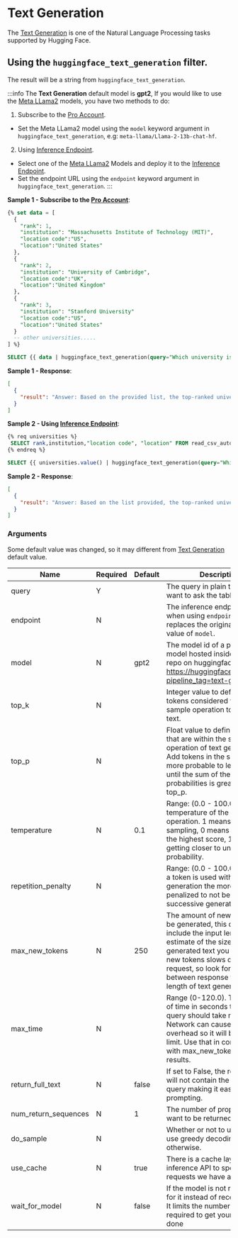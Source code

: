 # Text Generation

The [Text Generation](https://huggingface.co/docs/api-inference/detailed_parameters#text-generation-task) is one of the Natural Language Processing tasks supported by Hugging Face.

## Using the `huggingface_text_generation` filter. 

The result will be a string from `huggingface_text_generation`.

:::info
 The **Text Generation** default model is **gpt2**, If you would like to use the [Meta LLama2](https://huggingface.co/meta-llama) models, you have two methods to do:

 1. Subscribe to the [Pro Account](https://huggingface.co/pricing#pro). 
  - Set the Meta LLama2 model using the `model` keyword argument in `huggingface_text_generation`, e.g: `meta-llama/Llama-2-13b-chat-hf`.

 2. Using [Inference Endpoint](https://huggingface.co/inference-endpoints). 
  - Select one of the [Meta LLama2](https://huggingface.co/meta-llama) Models and deploy it to the [Inference Endpoint](https://huggingface.co/inference-endpoints). 
  - Set the endpoint URL using the `endpoint` keyword argument in `huggingface_text_generation`.
:::

**Sample 1 - Subscribe to the [Pro Account](https://huggingface.co/pricing#pro)**:

```sql
{% set data = [
  {
    "rank": 1,
    "institution": "Massachusetts Institute of Technology (MIT)",
    "location code":"US",
    "location":"United States"
  },
  {
    "rank": 2,
    "institution": "University of Cambridge",
    "location code":"UK",
    "location":"United Kingdom"
  },
  {
    "rank": 3,
    "institution": "Stanford University"
    "location code":"US",
    "location":"United States"
  }
  -- other universities.....
] %}

SELECT {{ data | huggingface_text_generation(query="Which university is the top-ranked university?", model="meta-llama/Llama-2-13b-chat-hf") }} as result
```

**Sample 1 - Response**:

```json
[
  {
    "result": "Answer: Based on the provided list, the top-ranked university is Massachusetts Institute of Technology (MIT) with a rank of 1."
  }
]
```

**Sample 2 - Using [Inference Endpoint](https://huggingface.co/inference-endpoints)**:


```sql
{% req universities %}
 SELECT rank,institution,"location code", "location" FROM read_csv_auto('2023-QS-World-University-Rankings.csv') 
{% endreq %}

SELECT {{ universities.value() | huggingface_text_generation(query="Which university located in the UK is ranked at the top of the list?", endpoint='xxx.yyy.zzz.huggingface.cloud') }} as result
```

**Sample 2 - Response**:

```json
[
  {
    "result": "Answer: Based on the list provided, the top-ranked university in the UK is the University of Cambridge, which is ranked at number 2."
  }
]
```

### Arguments

Some default value was changed, so it may different from [Text Generation](https://huggingface.co/docs/api-inference/detailed_parameters#text-generation-task) default value.

| Name                 | Required | Default | Description                                                                                                                                                                                                                                                |
|----------------------|----------|---------|------------------------------------------------------------------------------------------------------------------------------------------------------------------------------------------------------------------------------------------------------------|
| query                | Y        |         | The query in plain text that you want to ask the table.                                                                                                                                                                                                    |
| endpoint             | N        |         | The inference endpoint URL, when using `endpoint`, it replaces the original default value of `model`.                                                                                                                                                      |
| model                | N        | gpt2    | The model id of a pre-trained model hosted inside a model repo on huggingface.co. See: https://huggingface.co/models?pipeline_tag=text-generation                                                                                                          |
| top_k                | N        |         | Integer value to define the top tokens considered within the sample operation to create new text.                                                                                                                                                          |
| top_p                | N        |         | Float value to define the tokens that are within the sample operation of text generation. Add tokens in the sample for more probable to least probable until the sum of the probabilities is greater than top_p.                                           |
| temperature          | N        | 0.1     | Range: (0.0 - 100.0). The temperature of the sampling operation. 1 means regular sampling, 0 means always take the highest score, 100.0 is getting closer to uniform probability.                                                                          |
| repetition_penalty   | N        |         | Range: (0.0 - 100.0). The more a token is used within generation the more it is penalized to not be picked in successive generation passes.                                                                                                                |
| max_new_tokens       | N        | 250     | The amount of new tokens to be generated, this does not include the input length it is a estimate of the size of generated text you want. Each new tokens slows down the request, so look for balance between response times and length of text generated. |
| max_time             | N        |         | Range (0-120.0). The amount of time in seconds that the query should take maximum. Network can cause some overhead so it will be a soft limit. Use that in combination with max_new_tokens for best results.                                               |
| return_full_text     | N        | false   | If set to False, the return results will not contain the original query making it easier for prompting.                                                                                                                                                    |
| num_return_sequences | N        | 1       | The number of proposition you want to be returned.                                                                                                                                                                                                         |
| do_sample            | N        |         | Whether or not to use sampling, use greedy decoding otherwise.                                                                                                                                                                                             |
| use_cache            | N        | true    | There is a cache layer on the inference API to speedup requests we have already seen                                                                                                                                                                       |
| wait_for_model       | N        | false   | If the model is not ready, wait for it instead of receiving 503. It limits the number of requests required to get your inference done                                                                                                                      |
